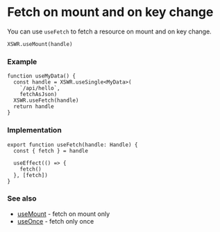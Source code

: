 # Fetch on mount and on key change

You can use `useFetch` to fetch a resource on mount and on key change.

```tsx
XSWR.useMount(handle) 
```

### Example

```tsx
function useMyData() {
  const handle = XSWR.useSingle<MyData>(
    `/api/hello`, 
    fetchAsJson)
  XSWR.useFetch(handle)
  return handle
}
```

### Implementation

```tsx
export function useFetch(handle: Handle) {
  const { fetch } = handle

  useEffect(() => {
    fetch()
  }, [fetch])
}
```

### See also

- [useMount](/features/use-mount) - fetch on mount only
- [useOnce](/features/use-once) - fetch only once
